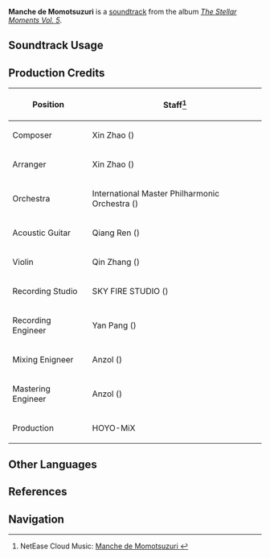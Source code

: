 {{Soundtrack Infobox
|image          = The Stellar Moments Vol. 5.png
|album          = The Stellar Moments Vol. 5
|disc           = 
|number         = 08
|featured       =
|featured2      =
|featured3      =
|featured_disc  =
|featured_disc2 =
|featured_disc3 =
|youtube_id     = puw9eE1mBKs
|spotify_id     = 5M1Cf9SnkP6so2xM8u5VTH
|previous       = Borrowing Winds of Harmony
|next           = Le cramoisi coulant comme Cin
}}
'''Manche de Momotsuzuri''' is a [[soundtrack]] from the album ''[[The Stellar Moments Vol. 5]]''.

==Soundtrack Usage==
{{Soundtrack Usage
|quest = 
|location = 
|domain = 
|eventgameplay = 
|mediaoriginal = Character Teaser;;Chiori
}}
<!--
==Other Arrangements==
{{Files by Category Gallery|Media Using an Unreleased Arrangement of Novatio Novena Soundtrack}}
-->
==Production Credits==
{| class="wikitable"
! Position
! Staff<ref>NetEase Cloud Music: [https://music.163.com/#/song?id=2666551242 Manche de Momotsuzuri {{zh|百羽缀袖}}]</ref>
|-
! Composer
| Xin Zhao ({{zh|赵鑫}})
|-
! Arranger
| Xin Zhao ({{zh|赵鑫}})
|-
! Orchestra
| International Master Philharmonic Orchestra ({{zh|国际首席爱乐乐团}})
|-
! Acoustic Guitar
| Qiang Ren ({{zh|任强}})
|-
! Violin
| Qin Zhang ({{zh|张琴}})
|-
! Recording Studio
| SKY FIRE STUDIO ({{zh|九紫天诚录音棚}})
|-
! Recording Engineer
| Yan Pang ({{zh|庞岩}})
|-
! Mixing Enigneer
| Anzol ({{zh|鸦雀有声}})
|-
! Mastering Engineer
| Anzol ({{zh|鸦雀有声}})
|-
! Production
| HOYO-MiX
|}

<!--
==Trivia==
-->
==Other Languages==
{{Other Languages
|en      = Manche de Momotsuzuri
|en_lang = fr
|en_tl   = Sleeve of Momotsuzuri
|zhs     = 
|zhs_rm  = 
|zht     = 
|zht_rm  = 
|zh_tl   = 
|ja      = 
|ja_rm   = 
|ja_tl   = 
}}

==References==
{{Reflist}}

==Navigation==
{{Soundtrack Navbox|The Stellar Moments}}